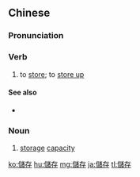 {{also|储存}}
==Chinese==
{{zh-forms|s=储存}}

===Pronunciation===
{{zh-pron
|m=儲cún
|c=cyu5 cyun4,cyu4 cyun4
|h=pfs=chhù-chhùn/chhù-sùn
|mn=xm,tw:thú-chûn/qz:thír-chûn/zz:thí-chûn
|cat=v,n
}}

===Verb===
{{zh-verb}}

# to [[store]]; to [[store up]] {{gloss|food, objects, information, etc.}}

====See also====
* {{zh-l|貯存}}

===Noun===
{{zh-noun}}

# [[storage]] [[capacity]]

{{zh-cat|Advanced}}

[[ko:儲存]]
[[hu:儲存]]
[[mg:儲存]]
[[ja:儲存]]
[[tl:儲存]]